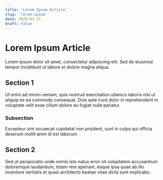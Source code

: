 ```yaml
---
title: 'Lorem Ipsum Article'
slug: 'lorem-ipsum'
date: 2024-03-31
draft: false
---
```


# Lorem Ipsum Article

Lorem ipsum dolor sit amet, consectetur adipiscing elit. Sed do eiusmod tempor incididunt ut labore et dolore magna aliqua.

## Section 1

Ut enim ad minim veniam, quis nostrud exercitation ullamco laboris nisi ut aliquip ex ea commodo consequat. Duis aute irure dolor in reprehenderit in voluptate velit esse cillum dolore eu fugiat nulla pariatur.

### Subsection

Excepteur sint occaecat cupidatat non proident, sunt in culpa qui officia deserunt mollit anim id est laborum.

## Section 2

Sed ut perspiciatis unde omnis iste natus error sit voluptatem accusantium doloremque laudantium, totam rem aperiam, eaque ipsa quae ab illo inventore veritatis et quasi architecto beatae vitae dicta sunt explicabo.
